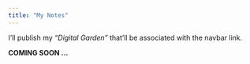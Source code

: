 ```yaml
---
title: "My Notes"
---
```

I'll publish my *"Digital Garden"* that'll be associated with the navbar link.

**COMING SOON ...**